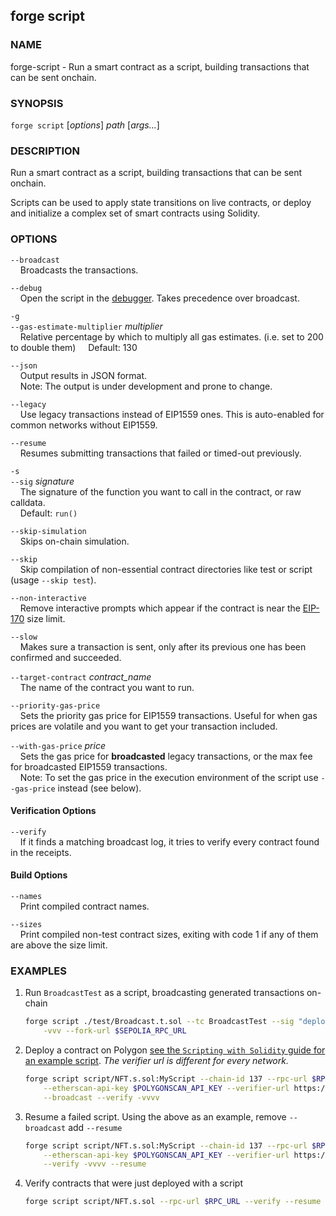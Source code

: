 
## forge script

### NAME

forge-script - Run a smart contract as a script, building transactions that can be sent onchain.

### SYNOPSIS

`forge script` [*options*] _path_ [*args...*]

### DESCRIPTION

Run a smart contract as a script, building transactions that can be sent onchain.

Scripts can be used to apply state transitions on live contracts, or deploy and initialize a complex set of smart contracts using Solidity.

### OPTIONS

`--broadcast`  
&nbsp;&nbsp;&nbsp;&nbsp;Broadcasts the transactions.

`--debug`  
&nbsp;&nbsp;&nbsp;&nbsp;Open the script in the [debugger][debugger]. Takes precedence over broadcast.

`-g`  
`--gas-estimate-multiplier` _multiplier_  
&nbsp;&nbsp;&nbsp;&nbsp;Relative percentage by which to multiply all gas estimates. (i.e. set to 200 to double them)
&nbsp;&nbsp;&nbsp;&nbsp;Default: 130

`--json`  
&nbsp;&nbsp;&nbsp;&nbsp;Output results in JSON format.  
&nbsp;&nbsp;&nbsp;&nbsp;Note: The output is under development and prone to change.

`--legacy`  
&nbsp;&nbsp;&nbsp;&nbsp;Use legacy transactions instead of EIP1559 ones. This is auto-enabled for common networks without EIP1559.

`--resume`  
&nbsp;&nbsp;&nbsp;&nbsp;Resumes submitting transactions that failed or timed-out previously.

`-s`  
`--sig` _signature_  
&nbsp;&nbsp;&nbsp;&nbsp;The signature of the function you want to call in the contract, or raw calldata.  
&nbsp;&nbsp;&nbsp;&nbsp;Default: `run()`

`--skip-simulation`  
&nbsp;&nbsp;&nbsp;&nbsp;Skips on-chain simulation.

`--skip`  
&nbsp;&nbsp;&nbsp;&nbsp;Skip compilation of non-essential contract directories like test or script (usage `--skip test`).

`--non-interactive`  
&nbsp;&nbsp;&nbsp;&nbsp;Remove interactive prompts which appear if the contract is near the [EIP-170](https://eips.ethereum.org/EIPS/eip-170) size limit.

`--slow`  
&nbsp;&nbsp;&nbsp;&nbsp;Makes sure a transaction is sent, only after its previous one has been confirmed and succeeded.

`--target-contract` _contract_name_  
&nbsp;&nbsp;&nbsp;&nbsp;The name of the contract you want to run.

`--priority-gas-price`  
&nbsp;&nbsp;&nbsp;&nbsp;Sets the priority gas price for EIP1559 transactions. Useful for when gas prices are volatile and you want to get your transaction included.

`--with-gas-price` _price_  
&nbsp;&nbsp;&nbsp;&nbsp;Sets the gas price for **broadcasted** legacy transactions, or the max fee for broadcasted EIP1559 transactions.  
&nbsp;&nbsp;&nbsp;&nbsp;Note: To set the gas price in the execution environment of the script use `--gas-price` instead (see below).

<EtherscanOptions />

#### Verification Options

`--verify`  
&nbsp;&nbsp;&nbsp;&nbsp;If it finds a matching broadcast log, it tries to verify every contract found in the receipts.

<VerifierOptions />

<RetryOptions />

<CoreBuildOptions />

#### Build Options

`--names`  
&nbsp;&nbsp;&nbsp;&nbsp;Print compiled contract names.

`--sizes`  
&nbsp;&nbsp;&nbsp;&nbsp;Print compiled non-test contract sizes, exiting with code 1 if any of them are above the size limit.

<WatchOptions />

<MultiWalletOptions />

<EvmOptions />

<ExecutorOptions />

<CommonOptions />

### EXAMPLES

1. Run `BroadcastTest` as a script, broadcasting generated transactions on-chain

   ```sh
   forge script ./test/Broadcast.t.sol --tc BroadcastTest --sig "deploy()" \
       -vvv --fork-url $SEPOLIA_RPC_URL
   ```

2. Deploy a contract on Polygon [see the `Scripting with Solidity` guide for an example script](/guides/scripting-with-solidity). _The verifier url is different for every network._

   ```sh
   forge script script/NFT.s.sol:MyScript --chain-id 137 --rpc-url $RPC_URL \
       --etherscan-api-key $POLYGONSCAN_API_KEY --verifier-url https://api.polygonscan.com/api \
       --broadcast --verify -vvvv
   ```

3. Resume a failed script. Using the above as an example, remove `--broadcast` add `--resume`

   ```sh
   forge script script/NFT.s.sol:MyScript --chain-id 137 --rpc-url $RPC_URL \
       --etherscan-api-key $POLYGONSCAN_API_KEY --verifier-url https://api.polygonscan.com/api \
       --verify -vvvv --resume
   ```

4. Verify contracts that were just deployed with a script
   ```sh
   forge script script/NFT.s.sol --rpc-url $RPC_URL --verify --resume
   ```

[debugger]: ../../forge/debugger.md

